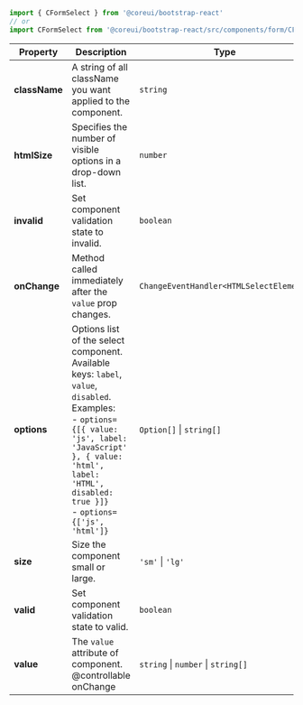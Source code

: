 
```jsx
import { CFormSelect } from '@coreui/bootstrap-react'
// or
import CFormSelect from '@coreui/bootstrap-react/src/components/form/CFormSelect'
```

| Property | Description | Type | Default |
| --- | --- | --- | --- |
| **className** | A string of all className you want applied to the component. | `string` | - |
| **htmlSize** | Specifies the number of visible options in a drop-down list. | `number` | - |
| **invalid** | Set component validation state to invalid. | `boolean` | - |
| **onChange** | Method called immediately after the `value` prop changes. | `ChangeEventHandler<HTMLSelectElement>` | - |
| **options** | Options list of the select component. Available keys: `label`, `value`, `disabled`.<br/>Examples:<br/>- `options={[{ value: 'js', label: 'JavaScript' }, { value: 'html', label: 'HTML', disabled: true }]}`<br/>- `options={['js', 'html']}` | `Option[]` \| `string[]` | - |
| **size** | Size the component small or large. | `'sm'` \| `'lg'` | - |
| **valid** | Set component validation state to valid. | `boolean` | - |
| **value** | The `value` attribute of component.<br/>@controllable onChange | `string` \| `number` \| `string[]` | - |
